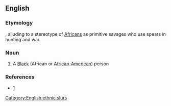 ==English==

===Etymology===
{{compound|spear|chucker|lang=en}}, alluding to a stereotype of [[African]]s as primitive savages who use spears in hunting and war.

===Noun===
{{en-noun}}

# {{context|British|US|offensive|slang|lang=en}} A [[Black]] (African or [[African-American]]) person

===References===
* [http://books.google.com/books?id=UiZQH5gHuggC&pg=PA29&lpg=PA29&dq=spearchucker+definition&source=web&ots=pHhdfNcBTm&sig=hAsLTNrXwFaJ6mVYV8I3_Uj9YnI#v=onepage&q=spearchucker&f=false]

[[Category:English ethnic slurs]]